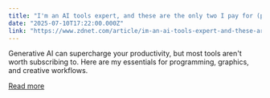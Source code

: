 ```yaml
---
title: "I'm an AI tools expert, and these are the only two I pay for (plus three I'm considering)"
date: "2025-07-10T17:22:00.000Z"
link: "https://www.zdnet.com/article/im-an-ai-tools-expert-and-these-are-the-only-two-i-pay-for-plus-three-im-considering/"
---
```


Generative AI can supercharge your productivity, but most tools aren't worth subscribing to. Here are my essentials for programming, graphics, and creative workflows.

[Read more](https://www.zdnet.com/article/im-an-ai-tools-expert-and-these-are-the-only-two-i-pay-for-plus-three-im-considering/)
